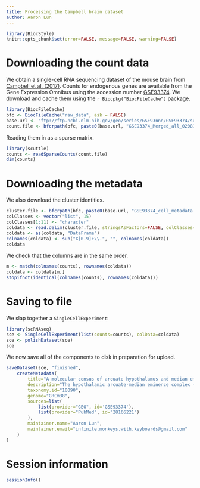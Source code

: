 ```yaml
---
title: Processing the Campbell brain dataset
author: Aaron Lun
---
```


```r
library(BiocStyle)
knitr::opts_chunk$set(error=FALSE, message=FALSE, warning=FALSE)
```

# Downloading the count data

We obtain a single-cell RNA sequencing dataset of the mouse brain from [Campbell et al. (2017)](https://doi.org/10.1038/nn.4495).
Counts for endogenous genes are available from the Gene Expression Omnibus
using the accession number [GSE93374](https://www.ncbi.nlm.nih.gov/geo/query/acc.cgi?acc=GSE93374).
We download and cache them using the `r Biocpkg("BiocFileCache")` package.

```r
library(BiocFileCache)
bfc <- BiocFileCache("raw_data", ask = FALSE)
base.url <- "ftp://ftp.ncbi.nlm.nih.gov/geo/series/GSE93nnn/GSE93374/suppl/"
count.file <- bfcrpath(bfc, paste0(base.url, "GSE93374_Merged_all_020816_DGE.txt.gz"))
```

Reading them in as a sparse matrix.

```r
library(scuttle)
counts <- readSparseCounts(count.file)
dim(counts)
```

# Downloading the metadata

We also download the cluster identities.

```r
cluster.file <- bfcrpath(bfc, paste0(base.url, "GSE93374_cell_metadata.txt.gz"))
colClasses <- vector("list", 15)
colClasses[1:11] <- "character"
coldata <- read.delim(cluster.file, stringsAsFactors=FALSE, colClasses=colClasses, row.names=1)
coldata <- as(coldata, "DataFrame")
colnames(coldata) <- sub("X[0-9]+\\.", "", colnames(coldata))
coldata
```

We check that the columns are in the same order.

```r
m <- match(colnames(counts), rownames(coldata))
coldata <- coldata[m,]
stopifnot(identical(colnames(counts), rownames(coldata)))
```

# Saving to file 

We slap together a `SingleCellExperiment`:

```r
library(scRNAseq)
sce <- SingleCellExperiment(list(counts=counts), colData=coldata)
sce <- polishDataset(sce)
sce
```

We now save all of the components to disk in preparation for upload.

```r
saveDataset(sce, "finished",
    createMetadata(
        title="A molecular census of arcuate hypothalamus and median eminence cell types",
        description="The hypothalamic arcuate-median eminence complex (Arc-ME) controls energy balance, fertility and growth through molecularly distinct cell types, many of which remain unknown. To catalog cell types in an unbiased way, we profiled gene expression in 20,921 individual cells in and around the adult mouse Arc-ME using Drop-seq. We identify 50 transcriptionally distinct Arc-ME cell populations, including a rare tanycyte population at the Arc-ME diffusion barrier, a new leptin-sensing neuron population, multiple agouti-related peptide (AgRP) and pro-opiomelanocortin (POMC) subtypes, and an orexigenic somatostatin neuron population. We extended Drop-seq to detect dynamic expression changes across relevant physiological perturbations, revealing cell type-specific responses to energy status, including distinct responses in AgRP and POMC neuron subtypes. Finally, integrating our data with human genome-wide association study data implicates two previously unknown neuron populations in the genetic control of obesity. This resource will accelerate biological discovery by providing insights into molecular and cell type diversity from which function can be inferred.",
        taxonomy.id="10090",
        genome="GRCm38",
        sources=list(
            list(provider="GEO", id='GSE93374'),
            list(provider="PubMed", id="28166221")
        ),
        maintainer.name="Aaron Lun",
        maintainer.email="infinite.monkeys.with.keyboards@gmail.com"
    )
)
```

# Session information

```r
sessionInfo()
```
